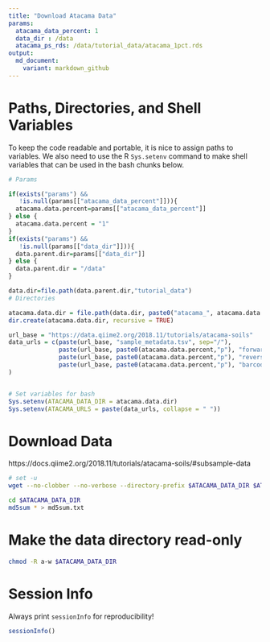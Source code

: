 ```yaml
---
title: "Download Atacama Data"
params:
  atacama_data_percent: 1
  data_dir : /data
  atacama_ps_rds: /data/tutorial_data/atacama_1pct.rds
output:
  md_document:
    variant: markdown_github
---
```


# Paths, Directories, and Shell Variables
To keep the code readable and portable, it is nice to assign paths to variables.  We also need to use the R `Sys.setenv` command to make shell variables that can be used in the bash chunks below.


```r
# Params

if(exists("params") && 
   !is.null(params[["atacama_data_percent"]])){
  atacama.data.percent=params[["atacama_data_percent"]]
} else {
  atacama.data.percent = "1"
}
if(exists("params") && 
   !is.null(params[["data_dir"]])){
  data.parent.dir=params[["data_dir"]]
} else {
  data.parent.dir = "/data"
}

data.dir=file.path(data.parent.dir,"tutorial_data")
# Directories

atacama.data.dir = file.path(data.dir, paste0("atacama_", atacama.data.percent, "pct"))
dir.create(atacama.data.dir, recursive = TRUE)

url_base = "https://data.qiime2.org/2018.11/tutorials/atacama-soils"
data_urls = c(paste(url_base, "sample_metadata.tsv", sep="/"),
              paste(url_base, paste0(atacama.data.percent,"p"), "forward.fastq.gz", sep="/"),
              paste(url_base, paste0(atacama.data.percent,"p"), "reverse.fastq.gz", sep="/"),
              paste(url_base, paste0(atacama.data.percent,"p"), "barcodes.fastq.gz", sep="/")
)


# Set variables for bash
Sys.setenv(ATACAMA_DATA_DIR = atacama.data.dir)
Sys.setenv(ATACAMA_URLS = paste(data_urls, collapse = " "))

```

# Download Data
https://docs.qiime2.org/2018.11/tutorials/atacama-soils/#subsample-data

```bash
# set -u
wget --no-clobber --no-verbose --directory-prefix $ATACAMA_DATA_DIR $ATACAMA_URLS
```

```bash
cd $ATACAMA_DATA_DIR
md5sum * > md5sum.txt
```

# Make the data directory read-only
```bash
chmod -R a-w $ATACAMA_DATA_DIR
```

# Session Info
Always print `sessionInfo` for reproducibility!
```r
sessionInfo()
```

